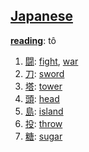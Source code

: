== [[Japanese]] ==                                          

'''[[reading]]''': tô

# [[闘]]: [[fight]], [[war]]
# [[刀]]: [[sword]]
# [[塔]]: [[tower]]
# [[頭]]: [[head]]
# [[島]]: [[island]]
# [[投]]: [[throw]]
# [[糖]]: [[sugar]]